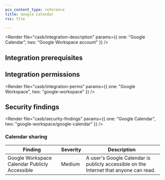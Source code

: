 ```yaml
---
pcx_content_type: reference
title: Google Calendar
rss: file

---
```



<Render file="casb/integration-description" params={{ one: "Google Calendar", two: "Google Workspace account" }} />

## Integration prerequisites

<Render file="casb/google-prereqs" />

## Integration permissions

<Render file="casb/integration-perms" params={{ one: "Google Workspace", two: "google-workspace" }} />

## Security findings

<Render file="casb/security-findings" params={{ one: "Google Calendar", two: "google-workspace/google-calendar" }} />

### Calendar sharing

| Finding                                       | Severity | Description                                                                           |
| --------------------------------------------- | -------- | ------------------------------------------------------------------------------------- |
| Google Workspace Calendar Publicly Accessible | Medium   | A user's Google Calendar is publicly accessible on the Internet that anyone can read. |
